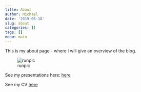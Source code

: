 ```yaml
---
title: About
author: Michael
date: '2019-05-18'
slug: about
categories: []
tags: []
menu: main
--- 
```


This is my about page - where I will give an overview of the blog.

![runpic](/run_pic.jpeg)

See my presentations here: [here](/presentations.html)

See my CV [here](/Vitae.pdf)